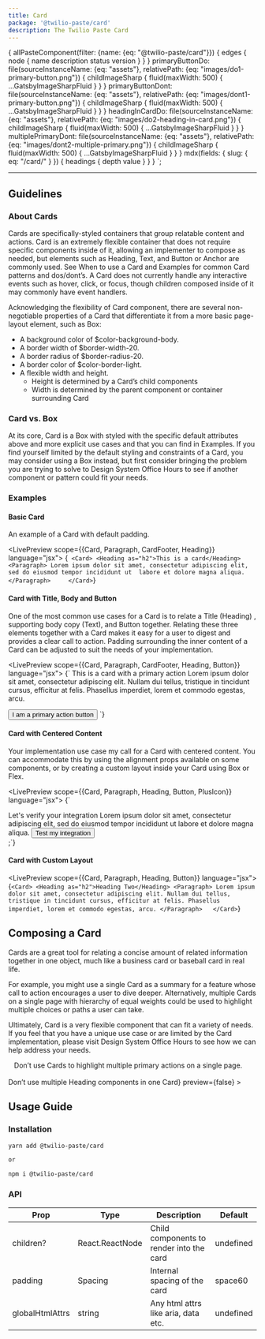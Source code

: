 ```yaml
---
title: Card
package: '@twilio-paste/card'
description: The Twilio Paste Card
---
```



  {
    allPasteComponent(filter: {name: {eq: "@twilio-paste/card"}}) {
      edges {
        node {
          name
          description
          status
          version
        }
      }
    }
    primaryButtonDo: file(sourceInstanceName: {eq: "assets"}, relativePath: {eq: "images/do1-primary-button.png"}) {
      childImageSharp {
        fluid(maxWidth: 500) {
          ...GatsbyImageSharpFluid
        }
      }
    }
     primaryButtonDont: file(sourceInstanceName: {eq: "assets"}, relativePath: {eq: "images/dont1-primary-button.png"}) {
      childImageSharp {
        fluid(maxWidth: 500) {
          ...GatsbyImageSharpFluid
        }
      }
    }
    headingInCardDo: file(sourceInstanceName: {eq: "assets"}, relativePath: {eq: "images/do2-heading-in-card.png"}) {
      childImageSharp {
        fluid(maxWidth: 500) {
          ...GatsbyImageSharpFluid
        }
      }
    }
    multiplePrimaryDont: file(sourceInstanceName: {eq: "assets"}, relativePath: {eq: "images/dont2-multiple-primary.png"}) {
      childImageSharp {
        fluid(maxWidth: 500) {
          ...GatsbyImageSharpFluid
        }
      }
    }
    mdx(fields: { slug: { eq: "/card/" } }) {
      headings {
        depth
        value
      }
    }
  }
`;

<ComponentHeader
  name="Card"
  categoryRoute={SidebarCategoryRoutes.COMPONENTS}
  githubUrl="https://github.com/twilio-labs/paste/blob/master/packages/paste-core/components/card/"
  storybookUrl="https://twilio-labs.github.io/paste/?path=/story/components-card--default"
  data={props.data.allPasteComponent.edges}
/>

---

<contentwrapper>

<TableOfContents headings={props.data.mdx.headings} />

<content>

## Guidelines

### About Cards

Cards are specifically-styled containers that group relatable content and actions. Card is an extremely 
flexible container that does not require specific components inside of it, allowing an implementer to 
compose as needed, but elements such as Heading, Text, and Button or Anchor are commonly used.
See When to use a Card and Examples for common Card patterns and dos/dont’s. A Card does not 
currently handle any interactive events such as hover, click, or focus, though children 
composed inside of it may commonly have event handlers.

Acknowledging the flexibility of Card component, there are several non-negotiable properties 
of a Card that differentiate it from a more basic page-layout element, such as Box:

* A background color of $color-background-body.
* A border width of $border-width-20.
* A border radius of $border-radius-20.
* A border color of $color-border-light.
* A flexible width and height.
    * Height is determined by a Card’s child components
    * Width is determined by the parent component or container surrounding Card

### Card vs. Box

At its core, Card is a Box with styled with the specific default attributes above and more explicit use cases 
and that you can find in Examples. If you find yourself limited by the default styling and constraints of a 
Card, you may consider using a Box instead, but first consider bringing the problem you are trying to solve 
to Design System Office Hours to see if another component or pattern could fit your needs. 


### Examples

#### Basic Card

An example of a Card with default padding.


<LivePreview scope={{Card, Paragraph, CardFooter, Heading}} language="jsx">
  {`
    <Card>
      <Heading as="h2">This is a card</Heading>
      <Paragraph>
        Lorem ipsum dolor sit amet, consectetur adipiscing elit, sed do eiusmod tempor incididunt ut 
        labore et dolore magna aliqua.
      </Paragraph>    
    </Card>`}
</LivePreview>

#### Card with Title, Body and Button

One of the most common use cases for a Card is to relate a Title (Heading) , supporting body copy (Text), 
and Button together. Relating these three elements together with a Card makes it easy for a user to 
digest and provides a clear call to action. Padding surrounding the inner content of a Card can be 
adjusted to suit the needs of your implementation. 


<LivePreview scope={{Card, Paragraph, CardFooter, Heading, Button}} language="jsx">
  {`<Card>
  <Heading as="h2">This is a card with a primary action</Heading>
  <Paragraph>
    Lorem ipsum dolor sit amet, consectetur adipiscing elit. Nullam dui tellus, tristique in tincidunt cursus, efficitur
    at felis. Phasellus imperdiet, lorem et commodo egestas, arcu.
  </Paragraph>

  <Button variant="submit"> I am a primary action button </Button>
</Card>`}
</LivePreview>

#### Card with Centered Content

Your implementation use case my call for a Card with centered content. You can accommodate this by 
using the alignment props available on some components, or by creating a custom layout inside your 
Card using Box or Flex. 

<LivePreview scope={{Card, Paragraph, Heading, Button, PlusIcon}} language="jsx">
  {`<Card padding="space200">
  <div style={{textAlign: 'center'}}>
    <PlusIcon decorative title="There just wasn't a details icon to use"/>
    <Heading as="h2">Let's verify your integration</Heading>
    <Paragraph>
      Lorem ipsum dolor sit amet, consectetur adipiscing elit, sed do eiusmod tempor incididunt ut labore et dolore
      magna aliqua.
    </Paragraph>
    <Button variant="submit"> Test my integration </Button>
  </div>
</Card>;`}
</LivePreview>

#### Card with Custom Layout

<LivePreview scope={{Card, Paragraph, Heading, Button}} language="jsx">
  {`<Card>
  <Heading as="h2">Heading Two</Heading>
  <Paragraph>
    Lorem ipsum dolor sit amet, consectetur adipiscing elit. Nullam dui tellus, tristique in tincidunt cursus, efficitur
    at felis. Phasellus imperdiet, lorem et commodo egestas, arcu.
  </Paragraph>  
</Card>`}
</LivePreview>

## Composing a Card

Cards are a great tool for relating a concise amount of related information together in one object, much like a business card or baseball card in real life. 

For example, you might use a single Card as a summary for a feature whose call to action encourages a user to dive deeper. Alternatively, multiple Cards on a single page with hierarchy of equal weights could be used to highlight multiple choices or paths a user can take. 

Ultimately, Card is a very flexible component that can fit a variety of needs. If you feel that you have a unique use case or are limited by the Card implementation, please visit Design System Office Hours to see how we can help address your needs. 

<DoDont>
  <Do
    title="Do"
    body="Have a clear call to action when including Buttons. Avoid including more than one primary and one secondary button."
    preview={false}
  >
    <Img fluid={props.data.primaryButtonDo.childImageSharp.fluid} />
  </Do>
  <Dont title="Don't" body="Don’t put multiple primary actions in a Card" preview={false} >
    <Img fluid={props.data.primaryButtonDont.childImageSharp.fluid} />
  </Dont>
</DoDont>

<DoDont>
  <Do title="Do" body="Use a Heading in your Card that appropriately reflects the information architecture of the page." preview={false} >
    <Img fluid={props.data.headingInCardDo.childImageSharp.fluid} />
  </Do>
  <Dont title="Don't" body={<>Don’t use Cards to highlight multiple primary actions on a single page. <br /><br />
    Don’t use multiple Heading components in one Card</>} preview={false} >
    <Img fluid={props.data.multiplePrimaryDont.childImageSharp.fluid} />
  </Dont>
</DoDont>

<DoDont>
  <Do
    title="Do"
    body="Use a Heading to set a clear expectation on the Card’s purpose."
    preview={false}
  />
  <Dont
    title="Don't"
    body="Don’t place multiple Header components in a single Card."
    preview={false}
  />
</DoDont>

<DoDont>
  <Do
    title="Do"
    body="Use a consistent location on the bottom of the Card for primary actions or next steps."
    preview={false}
  />
  
</DoDont>


## Usage Guide


### Installation

```bash
yarn add @twilio-paste/card

or

npm i @twilio-paste/card
```

### API

| Prop         	| Type             	| Description                              	| Default        	|
|--------------	|------------------	|------------------------------------------	|----------------	|
| children?    	| React.ReactNode  	| Child components to render into the card 	| undefined       |
| padding      	| Spacing          	| Internal spacing of the card             	| space60        	|
| globalHtmlAttrs | string          	| Any html attrs like aria, data etc.     | undefined       |



</content>

</contentwrapper>
